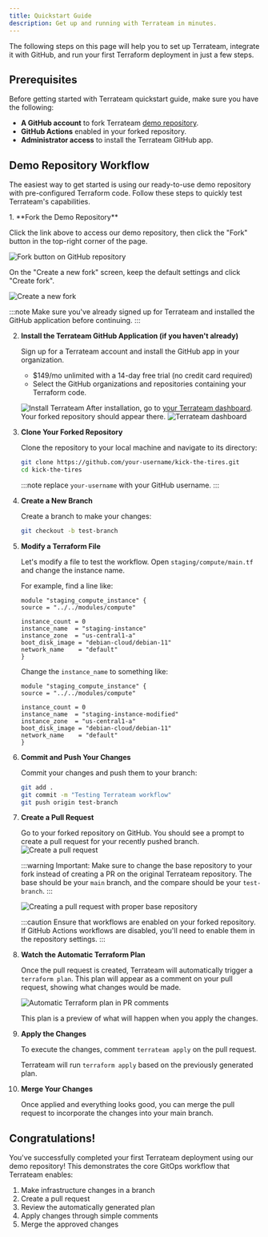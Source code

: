 ```yaml
---
title: Quickstart Guide
description: Get up and running with Terrateam in minutes.
---
```


The following steps on this page will help you to set up Terrateam, integrate it with GitHub, and run your first Terraform deployment in just a few steps.

## Prerequisites

Before getting started with Terrateam quickstart guide, make sure you have the following:

- **A GitHub account** to fork Terrateam [demo repository](https://github.com/terrateam-demo/kick-the-tires).
- **GitHub Actions** enabled in your forked repository.
- **Administrator access** to install the Terrateam GitHub app.


## Demo Repository Workflow

The easiest way to get started is using our ready-to-use demo repository with pre-configured Terraform code. Follow these steps to quickly test Terrateam's capabilities.

<LinkCard
  title="Terrateam Demo Repository"
  href="https://github.com/terrateam-demo/kick-the-tires"
  icon="github"
/>

<Steps>
1. **Fork the Demo Repository**

   Click the link above to access our demo repository, then click the "Fork" button in the top-right corner of the page.
   
   ![Fork button on GitHub repository](../../assets/demo-fork.png)
   
   On the "Create a new fork" screen, keep the default settings and click "Create fork".
   
   ![Create a new fork](../../assets/demo-create-fork.png)
   
   :::note
   Make sure you've already signed up for Terrateam and installed the GitHub application before continuing.
   <LinkCard
     title="Install Terrateam GitHub App"
     href="https://github.com/apps/terrateam-action"
   />
   :::

2. **Install the Terrateam GitHub Application (if you haven't already)**

   Sign up for a Terrateam account and install the GitHub app in your organization.
   
   - $149/mo unlimited with a 14-day free trial (no credit card required)
   - Select the GitHub organizations and repositories containing your Terraform code.
   
   <LinkCard
     title="Sign up for Terrateam"
     href="https://terrateam.io/signup"
   />
   ![Install Terrateam](../../assets/demo-install-terrateam-2.png)
   After installation, go to [your Terrateam dashboard](https://app.terrateam.io/). Your forked repository should appear there.
   ![Terrateam dashboard](../../assets/demo-terrateam-dashboard.png)


3. **Clone Your Forked Repository**

   Clone the repository to your local machine and navigate to its directory:
   
   ```bash
   git clone https://github.com/your-username/kick-the-tires.git
   cd kick-the-tires
   ```
   :::note
   replace `your-username` with your GitHub username.
   :::
   
4. **Create a New Branch**

   Create a branch to make your changes:
   
   ```bash
   git checkout -b test-branch
   ```
   
5. **Modify a Terraform File**

   Let's modify a file to test the workflow. Open `staging/compute/main.tf` and change the instance name.
   
   For example, find a line like:
   
   ```hcl {5}
   module "staging_compute_instance" {
   source = "../../modules/compute"

   instance_count = 0
   instance_name  = "staging-instance"
   instance_zone  = "us-central1-a"
   boot_disk_image = "debian-cloud/debian-11"
   network_name    = "default"
   }
   ```
   
   Change the `instance_name` to something like:
   
   ```hcl {5}
   module "staging_compute_instance" {
   source = "../../modules/compute"

   instance_count = 0
   instance_name  = "staging-instance-modified"
   instance_zone  = "us-central1-a"
   boot_disk_image = "debian-cloud/debian-11"
   network_name    = "default"
   }
   ```
   
6. **Commit and Push Your Changes**

   Commit your changes and push them to your branch:
   
   ```bash
   git add .
   git commit -m "Testing Terrateam workflow"
   git push origin test-branch
   ```
   

7. **Create a Pull Request**

   Go to your forked repository on GitHub. You should see a prompt to create a pull request for your recently pushed branch.
   ![Create a pull request](../../assets/demo-pr.png)
   
   :::warning
   Important: Make sure to change the base repository to your fork instead of creating a PR on the original Terrateam repository. The base should be your `main` branch, and the compare should be your `test-branch`.
   :::
   
   ![Creating a pull request with proper base repository](../../assets/demo-pr-2.png)
   
   :::caution
   Ensure that workflows are enabled on your forked repository. If GitHub Actions workflows are disabled, you'll need to enable them in the repository settings.
   :::

8. **Watch the Automatic Terraform Plan**

   Once the pull request is created, Terrateam will automatically trigger a `terraform plan`. This plan will appear as a comment on your pull request, showing what changes would be made.
   
   ![Automatic Terraform plan in PR comments](../../assets/demo-plan-output.png)
   
   This plan is a preview of what will happen when you apply the changes.

9. **Apply the Changes**

   To execute the changes, comment `terrateam apply` on the pull request.
   
   
   Terrateam will run `terraform apply` based on the previously generated plan.

10. **Merge Your Changes**

    Once applied and everything looks good, you can merge the pull request to incorporate the changes into your main branch.
    
</Steps>

## Congratulations!

You've successfully completed your first Terrateam deployment using our demo repository! This demonstrates the core GitOps workflow that Terrateam enables:

1. Make infrastructure changes in a branch
2. Create a pull request
3. Review the automatically generated plan
4. Apply changes through simple comments
5. Merge the approved changes